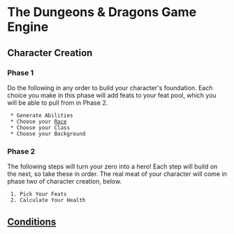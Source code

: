 = The Dungeons & Dragons Game Engine =
== Character Creation ==
=== Phase 1 ===
Do the following in any order to build your character's foundation.  Each choice you make in this phase will add feats to your feat pool, which you will be able to pull from in Phase 2.
  * Generate Abilities
  * Choose your [[Race]]
  * Choose your Class
  * Choose your Background

=== Phase 2 ===
The following steps will turn your zero into a hero!  Each step will build on the next, so take these in order. The real meat of your character will come in phase two of character creation, below.
  1. Pick Your Feats 
  2. Calculate Your Health

== [[Conditions]] ==

